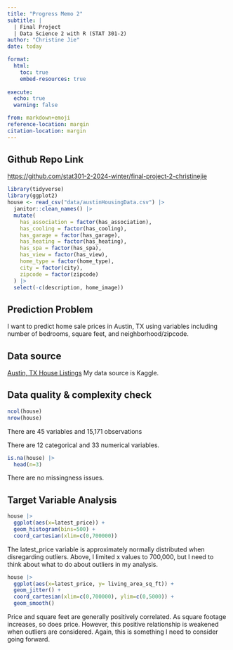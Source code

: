 ```yaml
---
title: "Progress Memo 2"
subtitle: |
  | Final Project 
  | Data Science 2 with R (STAT 301-2)
author: "Christine Jie"
date: today

format:
  html:
    toc: true
    embed-resources: true
    
execute:
  echo: true
  warning: false

from: markdown+emoji 
reference-location: margin
citation-location: margin
---
```



::: {.callout-tip icon=false}

## Github Repo Link


[https://github.com/stat301-2-2024-winter/final-project-2-christinejie](https://github.com/stat301-2-2024-winter/final-project-2-christinejie)

:::


```r
library(tidyverse)
library(ggplot2)
house <- read_csv("data/austinHousingData.csv") |>
  janitor::clean_names() |>
  mutate(
    has_association = factor(has_association),
    has_cooling = factor(has_cooling),
    has_garage = factor(has_garage),
    has_heating = factor(has_heating),
    has_spa = factor(has_spa),
    has_view = factor(has_view),
    home_type = factor(home_type),
    city = factor(city),
    zipcode = factor(zipcode)
  ) |>
  select(-c(description, home_image))
```


## Prediction Problem 
I want to predict home sale prices in Austin, TX using variables including number of bedrooms, square feet, and neighborhood/zipcode. 


## Data source

[Austin, TX House Listings](https://www.kaggle.com/datasets/ericpierce/austinhousingprices)
My data source is Kaggle. 


## Data quality & complexity check

```r
ncol(house)
nrow(house)
```
There are 45 variables and 15,171 observations 

There are 12 categorical and 33 numerical variables. 
```r
is.na(house) |>  
  head(n=3)
```

There are no missingness issues. 

## Target Variable Analysis 

```r
house |> 
  ggplot(aes(x=latest_price)) + 
  geom_histogram(bins=500) +
  coord_cartesian(xlim=c(0,700000))
```

The latest_price variable is approximately normally distributed when disregarding outliers. Above, I limited x values to 700,000, but I need to think about what to do about outliers in my analysis. 


```r
house |> 
  ggplot(aes(x=latest_price, y= living_area_sq_ft)) + 
  geom_jitter() +
  coord_cartesian(xlim=c(0,700000), ylim=c(0,5000)) + 
  geom_smooth()
```
Price and square feet are generally positively correlated. As square footage increases, so does price. However, this positive relationship is weakened when outliers are considered. Again, this is something I need to consider going forward.  

